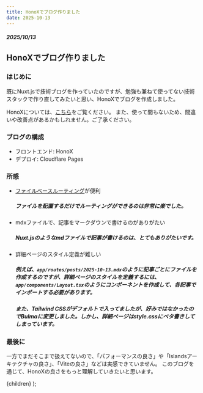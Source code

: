 ```yaml
---
title: HonoXでブログ作りました
date: 2025-10-13
---
```


##### 2025/10/13
## HonoXでブログ作りました

### はじめに
既にNuxt.jsで技術ブログを作っていたのですが、勉強も兼ねて使ってない技術スタックで作り直してみたいと思い、HonoXでブログを作成しました。

HonoXについては、[こちら](https://zenn.dev/yusukebe/articles/724940fa3f2450)をご覧ください。
また、使って間もないため、間違いや改善点があるかもしれません。ご了承ください。

### ブログの構成
- フロントエンド: HonoX
- デプロイ: Cloudflare Pages

### 所感

- [ファイルベースルーティング](https://zenn.dev/yusukebe/articles/724940fa3f2450#%E3%83%95%E3%82%A1%E3%82%A4%E3%83%AB%E3%83%99%E3%83%BC%E3%82%B9%E3%83%AB%E3%83%BC%E3%83%86%E3%82%A3%E3%83%B3%E3%82%B0)が便利
  ##### ファイルを配置するだけでルーティングができるのは非常に楽でした。
- mdxファイルで、記事をマークダウンで書けるのがありがたい
  ##### Nuxt.jsのようなmdファイルで記事が書けるのは、とてもありがたいです。
- 詳細ページのスタイル定義が難しい
  ##### 例えば、`app/routes/posts/2025-10-13.mdx`のように記事ごとにファイルを作成するのですが、詳細ページのスタイルを定義するには、`app/components/Layout.tsx`のようにコンポーネントを作成して、各記事でインポートする必要があります。
  ##### また、Tailwind CSSがデフォルトで入ってましたが、好みではなかったのでBulmaに変更しました。しかし、詳細ページはstyle.cssにベタ書きしてしまっています。

### 最後に
一方でまだそこまで扱えてないので、「パフォーマンスの良さ」や「Islandsアーキテクチャの良さ」、「Viteの良さ」などは実感できていません。
このブログを通じて、HonoXの良さをもっと理解していきたいと思います。



  <BaseLayout>{children}</BaseLayout>
);
